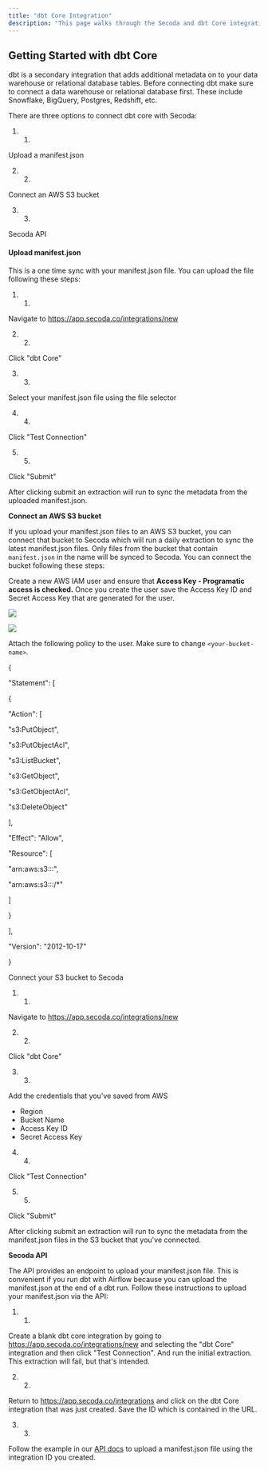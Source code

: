 ```yaml
---
title: "dbt Core Integration"
description: "This page walks through the Secoda and dbt Core integration that Secoda supports"
---
```


## **Getting Started with dbt Core**

dbt is a secondary integration that adds additional metadata on to your data warehouse or relational database tables. Before connecting dbt make sure to connect a data warehouse or relational database first. These include Snowflake, BigQuery, Postgres, Redshift, etc.

There are three options to connect dbt core with Secoda:

1. 1.  
Upload a manifest.json

2. 2.  
Connect an AWS S3 bucket

3. 3.  
Secoda API

#### Upload manifest.json

This is a one time sync with your manifest.json file. You can upload the file following these steps:

1. 1.  
Navigate to <https://app.secoda.co/integrations/new>

2. 2.  
Click "dbt Core"

3. 3.  
Select your manifest.json file using the file selector

4. 4.  
Click "Test Connection"

5. 5.  
Click "Submit"

After clicking submit an extraction will run to sync the metadata from the uploaded manifest.json.


**Connect an AWS S3 bucket**

If you upload your manifest.json files to an AWS S3 bucket, you can connect that bucket to Secoda which will run a daily extraction to sync the latest manifest.json files. Only files from the bucket that contain `manifest.json` in the name will be synced to Secoda. You can connect the bucket following these steps:

Create a new AWS IAM user and ensure that **Access Key - Programatic access is checked.** Once you create the user save the Access Key ID and Secret Access Key that are generated for the user.


![](https://3544070331-files.gitbook.io/~/files/v0/b/gitbook-x-prod.appspot.com/o/spaces%2FqxbfBjqa19PllrcxgKxO%2Fuploads%2Four8SrstdD4ZOCXmRU4H%2Fimage.png?alt=media&token=c8d1102f-73d5-40ac-881b-431f28010a06)



![](https://3544070331-files.gitbook.io/~/files/v0/b/gitbook-x-prod.appspot.com/o/spaces%2FqxbfBjqa19PllrcxgKxO%2Fuploads%2FCXj8B6WTzT083kf0D3uN%2Fimage.png?alt=media&token=920778d7-1772-4f93-ad91-b04b702768d5)



Attach the following policy to the user. Make sure to change `<your-bucket-name>`.

{

 "Statement": \[

 {

 "Action": \[

 "s3:PutObject",

 "s3:PutObjectAcl",

 "s3:ListBucket",

 "s3:GetObject",

 "s3:GetObjectAcl",

 "s3:DeleteObject"

 \],

 "Effect": "Allow",

 "Resource": \[

 "arn:aws:s3:::<your-bucket-name>",

 "arn:aws:s3:::<your-bucket-name>/\*"

 \]

 }

 \],

 "Version": "2012-10-17"

}

Connect your S3 bucket to Secoda

1. 1.  
 Navigate to <https://app.secoda.co/integrations/new>

2. 2.  
Click "dbt Core"

3. 3.  
Add the credentials that you've saved from AWS  
   * Region  
   * Bucket Name  
   * Access Key ID  
   * Secret Access Key

4. 4.  
Click "Test Connection"

5. 5.  
Click "Submit"

After clicking submit an extraction will run to sync the metadata from the manifest.json files in the S3 bucket that you've connected.


**Secoda API**

The API provides an endpoint to upload your manifest.json file. This is convenient if you run dbt with Airflow because you can upload the manifest.json at the end of a dbt run. Follow these instructions to upload your manifest.json via the API:

1. 1.  
Create a blank dbt core integration by going to <https://app.secoda.co/integrations/new> and selecting the "dbt Core" integration and then click "Test Connection". And run the initial extraction. This extraction will fail, but that's intended.

2. 2.  
Return to https://app.secoda.co/integrations and click on the dbt Core integration that was just created. Save the ID which is contained in the URL.

3. 3.  
Follow the example in our [API docs](https://docs.secoda.co/secoda-api/dbt-integration) to upload a manifest.json file using the integration ID you created.